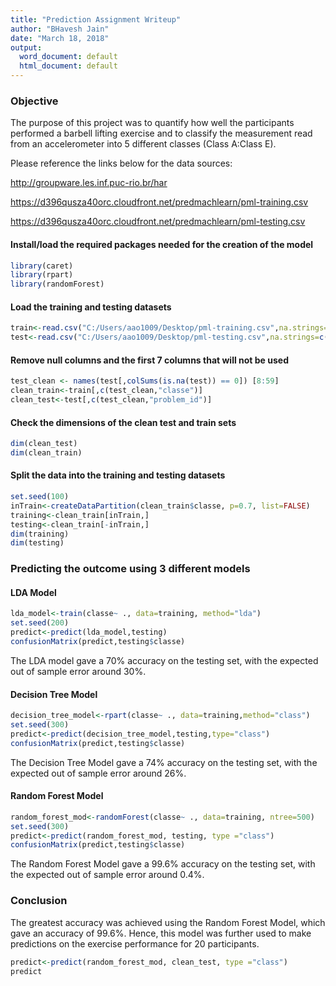 ---
title: "Prediction Assignment Writeup"
author: "BHavesh Jain"
date: "March 18, 2018"
output:
  word_document: default
  html_document: default
---

### Objective

The purpose of this project was to quantify how well the participants performed a barbell lifting exercise and to classify the measurement read from an accelerometer into 5 different classes (Class A:Class E).

Please reference the links below for the data sources:

<http://groupware.les.inf.puc-rio.br/har>

<https://d396qusza40orc.cloudfront.net/predmachlearn/pml-training.csv>

<https://d396qusza40orc.cloudfront.net/predmachlearn/pml-testing.csv>

#### Install/load the required packages needed for the creation of the model

``` r
library(caret)
library(rpart)
library(randomForest)
```

#### Load the training and testing datasets

``` r
train<-read.csv("C:/Users/aao1009/Desktop/pml-training.csv",na.strings=c("NA","#DIV/0!",""))
test<-read.csv("C:/Users/aao1009/Desktop/pml-testing.csv",na.strings=c("NA","#DIV/0!",""))
```

#### Remove null columns and the first 7 columns that will not be used

``` r
test_clean <- names(test[,colSums(is.na(test)) == 0]) [8:59]
clean_train<-train[,c(test_clean,"classe")]
clean_test<-test[,c(test_clean,"problem_id")]
```

#### Check the dimensions of the clean test and train sets

``` r
dim(clean_test)
dim(clean_train)
```

#### Split the data into the training and testing datasets

``` r
set.seed(100)
inTrain<-createDataPartition(clean_train$classe, p=0.7, list=FALSE)
training<-clean_train[inTrain,]
testing<-clean_train[-inTrain,]
dim(training)
dim(testing)
```

### Predicting the outcome using 3 different models

#### LDA Model

``` r
lda_model<-train(classe~ ., data=training, method="lda")
set.seed(200)
predict<-predict(lda_model,testing)
confusionMatrix(predict,testing$classe)
```

The LDA model gave a 70% accuracy on the testing set, with the expected out of sample error around 30%.

#### Decision Tree Model

``` r
decision_tree_model<-rpart(classe~ ., data=training,method="class")
set.seed(300)
predict<-predict(decision_tree_model,testing,type="class")
confusionMatrix(predict,testing$classe)
```

The Decision Tree Model gave a 74% accuracy on the testing set, with the expected out of sample error around 26%.

#### Random Forest Model

``` r
random_forest_mod<-randomForest(classe~ ., data=training, ntree=500)
set.seed(300)
predict<-predict(random_forest_mod, testing, type ="class")
confusionMatrix(predict,testing$classe)
```

The Random Forest Model gave a 99.6% accuracy on the testing set, with the expected out of sample error around 0.4%.

### Conclusion

The greatest accuracy was achieved using the Random Forest Model, which gave an accuracy of 99.6%. Hence, this model was further used to make predictions on the exercise performance for 20 participants.

``` r
predict<-predict(random_forest_mod, clean_test, type ="class")
predict
```
